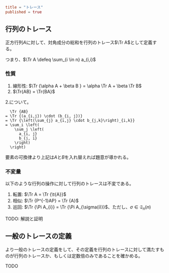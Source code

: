 ```toml
title = "トレース"
published = true
```

## 行列のトレース

正方行列$A$に対して、対角成分の総和を行列のトレース$\Tr A$として定義する。

つまり、$\Tr A \defeq \sum_{i \in n} a_{i,i}$

### 性質

1. 線形性: $\Tr {\alpha A + \beta B } = \alpha \Tr A + \beta \Tr B$
2. $\Tr{AB} = \Tr{BA}$

<Prove>

<span>2.</span>について。

```math:trans:1
  \Tr {AB}
= \Tr {(a_{i,j}) \cdot (b_{i, j})}
= \Tr {\left(\sum_{j} a_{i,j} \cdot b_{j,k}\right)_{i,k}}
= \sum_i \left(
    \sum_j \left(
      a_{i, j}
      b_{j, i}
    \right)
  \right)
```

要素の可換律より上記は$A$と$B$を入れ替えれば題意が導かれる。

</Prove>

### 不変量

以下のような行列の操作に対して行列のトレースは不変である。

1. 転置: $\Tr A = \Tr {\t{A}}$
1. 相似: $\Tr {P^{-1}AP} = \Tr {A}$
1. 巡回: $\Tr {\Pi A_{i}} = \Tr {\Pi A_{\sigma(i)}}$、ただし、$\sigma \in \mathfrak S_n (n)$

TODO: 解説と証明

## 一般のトレースの定義

より一般のトレースの定義をして、その定義を行列のトレースに対して満たすものが行列のトレースか、もしくは定数倍のみであることを確かめる。

TODO
